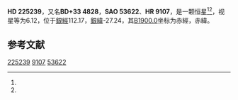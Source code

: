 {{Starbox begin
| name = HD 225239
}}
{{Starbox observe
| epoch = [[J2000.0|J2000.0]]
| constell = {{星座名待查}}<ref name=SIMBAD>{{cite web
 | url=http://simbad.u-strasbg.fr/simbad/sim-id?Ident=HR+9107
 | title =Pulsating variable Star
 | publisher=Centre de Données astronomiques de Strasbourg
 | work=SIMBAD
 | accessdate=2012-07-13}}</ref><ref name=DATA>{{cite web
 | url=http://vizier.u-strasbg.fr/viz-bin/VizieR-5?-out.add=.&-source=5050&-corr=PK=HR&-out.max=9999&HR=9107
 | title=VizieR Detailed Page
 | accessdate=2012-07-13
 | archive-date=2016-03-04
 | archive-url=https://web.archive.org/web/20160304204657/http://vizier.u-strasbg.fr/viz-bin/VizieR-5?-out.add=.&-source=5050&-corr=PK=HR&-out.max=9999&HR=9107
 | dead-url=no
 }}</ref>
| 星官 = 
| ra = {{RA|0|4|53.8}}<ref name=SIMBAD /><ref name=DATA />
| dec = {{DEC|+34|39|35}}<ref name=SIMBAD /><ref name=DATA />
| appmag_v = 6.12<ref name=SIMBAD /><ref name=DATA />
}}
{{Starbox character
| class = G2V<ref name=SIMBAD /><ref name=DATA />
| b-v = 0.62<ref name=SIMBAD /><ref name=DATA />
| u-b = 0.09<ref name=SIMBAD /><ref name=DATA />
| r-i = <ref name=SIMBAD /><ref name=DATA />
| variable = 
}}
{{Starbox astrometry
| radial_v = 0.09
| prop_mo_ra = 4
| parallax = 0.035
| p_error = 
}}
{{Starbox catalog
| names =BD+33 4828，[[SAO星表|SAO]] 53622，[[HD星表|HD]] 225239，[[HR星表|HR]] 9107}}
{{Starbox reference |Simbad=HR+9107}}
{{Starbox end}}

'''HD 225239'''，又名'''BD+33 4828'''，'''SAO 53622'''、'''HR 9107'''，是一颗恒星<ref name=SIMBAD /><ref name=DATA />，视星等为6.12，位于[[銀道座標系|銀經]]112.17，[[銀道座標系|銀緯]]-27.24，其[[B1900.0|B1900.0]]坐标为赤經{{RA|23|59|39.2}}，赤緯{{DEC|+34|-27.24|2}}。

== 参考文献 ==
{{reflist}}

{{star-stub}}

[[Category:HD和HDE天體|225239]]
[[Category:HR天體|9107]]
[[Category:SAO天體|53622]]